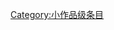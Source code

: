 {{catmore1|[[Wikipedia:德国专题|Wikipedia:德国专题]]}}
{{Articles by Quality|topic=德国|project=德国|format=toc}}
{{CategoryTOC}}
{{cat class | topic=德国|class=小作品|sort=德国}}

[[Category:小作品级条目|Category:小作品级条目]]